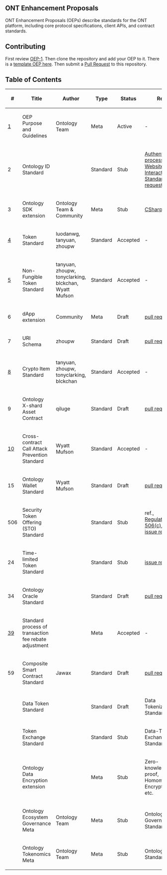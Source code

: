 ==ONT Enhancement Proposals==

ONT Enhancement Proposals (OEPs) describe standards for the ONT platform, including core protocol specifications, client APIs, and contract standards.

==Contributing==

First review [[OEPS/OEP-1.mediawiki|OEP-1]]. Then clone the repository and add your OEP to it. There is a [[OEP-X.mediawiki|template OEP here]]. Then submit a [https://github.com/ontio/OEPs/pulls Pull Request] to this repository.

==Table of Contents==

{| class="wikitable sortable" style="width: auto; text-align: center; font-size: smaller; table-layout: fixed;"
!<nowiki>#</nowiki>
!Title
!Author
!Type
!Status
!Ref.
|-
| [[OEPS/OEP-1.mediawiki|1]]
| OEP Purpose and Guidelines
| Ontology Team
| Meta
| Active
| -
|-
| 2
| Ontology ID Standard
|
| Standard
| Stub
| [[meta-backup/Auth-process.mediawiki|Authentication process]], [https://github.com/ontio/OEPs/pull/9 Website Interaction Standard pull request]
|-
| 3
| Ontology SDK extension
| Ontology Team & Community
| Meta
| Stub
| [[meta-backup/CSharp-SDK.mediawiki|CSharp-SDK]]
|-
| [[OEPS/OEP-4.mediawiki|4]]
| Token Standard
| luodanwg, tanyuan, zhoupw
| Standard
| Accepted
| -
|-
| [[OEPS/OEP-5.mediawiki|5]]
| Non-Fungible Token Standard
| tanyuan, zhoupw, tonyclarking, blckchan, Wyatt Mufson
| Standard
| Accepted
| -
|-
| 6
| dApp extension
| Community
| Meta
| Draft
| [https://github.com/ontio/OEPs/pull/8 pull request]
|-
| 7
| URI Schema
| zhoupw
| Standard
| Draft
| [https://github.com/ontio/OEPs/pull/19 pull request]
|-
| [[OEPS/OEP-8.mediawiki|8]]
| Crypto Item Standard
| tanyuan, zhoupw, tonyclarking, blckchan
| Standard
| Accepted
| -
|-
| 9
| Ontology X-shard Asset Contract
| qiluge
| Standard
| Draft
| [https://github.com/ontio/OEPs/pull/50 pull request]
|-
| [[OEPS/OEP-10.mediawiki|10]]
| Cross-contract Call Attack Prevention Standard
| Wyatt Mufson
| Standard
| Accepted
| -
|-
| 15
| Ontology Wallet Standard
| Wyatt Mufson
| Standard
| Draft
| [https://github.com/ontio/OEPs/pull/56 pull request]
|-
| 506
| Security Token Offering (STO) Standard
|
| Standard
| Stub
| ref., [https://www.sec.gov/smallbusiness/exemptofferings/rule506c Regulation D 506(c)], etc. [https://github.com/ontio/OEPs/issues/23 issue ref]
|-
| 24
| Time-limited Token Standard
|
| Standard
| Stub
| [https://github.com/ontio/OEPs/issues/24 issue ref]
|-
| 34
| Ontology Oracle Standard
|
| Standard
| Draft
| [https://github.com/ontio/OEPs/pull/35 pull request]
|-
| [[OEPS/OEP-39.mediawiki|39]]
| Standard process of transaction fee rebate adjustment
|
| Meta
| Accepted
| -
|-
| 59
| Composite Smart Contract Standard
| Jawax
| Standard
| Draft
| [https://github.com/ontio/OEPs/pull/61 pull request]
|-
|
| Data Token Standard
|
| Standard
| Draft
| Data Tokenization Standard, etc.
|-
|
| Token Exchange Standard
|
| Standard
| Stub
| Data-Token Exchange Standard, etc.
|-
|
| Ontology Data Encryption extension
|
| Meta
| Stub
| Zero-knowledge proof, Homomorphic Encryption, etc.
|-
|
| Ontology Ecosystem Governance Meta
| Ontology Team
| Meta
| Stub
| Ontology Governance Standard
|-
|
| Ontology Tokenomics Meta
| Ontology Team
| Meta
| Stub
| Ontology Gas Standard
|}
